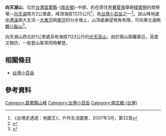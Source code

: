 {{about|臺灣苗栗縣南庄鄉的小百岳|新竹縣五峰鄉、尖石鄉界山|向天湖山 (新竹縣)}}
{{Infobox Mountain
|名稱 = 向天湖山
|照片 = 
|照片說明 = 
|海拔 = {{Convert|1,225|m|ft|0|link=on}}
|位置 = [[台灣|台灣]][[苗栗縣|苗栗縣]]-{[[南庄鄉_(台灣)|南庄鄉]]}-
|山脈 = [[加里山山脈|加里山山脈]]
|相對高度 = 
|座標 = {{coord|24.567111|N|121.027056|E|type:mountain|display=inline,title}}
|地形圖 = 
|類別 = 
|年齡 = 
|最近喷发 = 
|首次登頂 =
|攀登路線 =
|pushpin_map = Taiwan
|pushpin_map_caption = 
|latd=24 |latm=34 |lats=1.6 |latNS=N
|longd=121 |longm=1 |longs=37.4 |longEW=E
}}
'''向天湖山'''，位於[[台灣|台灣]][[苗栗縣|苗栗縣]]-{[[南庄鄉_(台灣)|南庄鄉]]}-中部，約在原住民[[賽夏族|賽夏族]]舉辦[[矮靈祭|矮靈祭]]的南祭場－[[向天湖|向天湖]]南方2公里處，峰頂海拔1225公尺<ref>《台灣走透透：地圖王》，戶外生活圖書，2007年3月，第32頁</ref>，為[[台灣小百岳|台灣小百岳]]之一<ref>{{Cite web |url=http://alpineclub.machinerytoday.com/tier/front/bin/ptlist.phtml?Category=100106550 |title=《台灣小百岳》，中華民國健行登山會官方網站 |accessdate=2010-02-17 |archive-date=2012-04-18 |archive-url=https://web.archive.org/web/20120418133914/http://alpineclub.machinerytoday.com/tier/front/bin/ptlist.phtml?Category=100106550 |dead-url=yes }}</ref>。該山峰地處[[中港溪|中港溪]]兩大支流－[[大東河|大東河]]與[[南河_(苗栗縣)|南河]]的分水嶺上，山頂處展望視角有限，可向東北遠眺[[鵝公髻山|鵝公髻山]]<ref>{{Cite web |url=http://www.tonyhuang39.com/tony0598/tony0598.html |title=《苗栗南-{庄}-．向天湖．向天湖山．光天高山》，Tony的自然人文旅記（0598） |accessdate=2010-02-17 |archive-date=2020-10-26 |archive-url=https://web.archive.org/web/20201026181349/http://www.tonyhuang39.com/tony0598/tony0598.html |dead-url=no }}</ref>。 

向天湖山西北約1公里處另有海拔1123公尺的[[光天高山|光天高山]]，由於兩山距離甚近，高度又相仿，一般登山客常同時攀登。

==相關條目==
*[[台灣小百岳|台灣小百岳]]

==參考資料==
<div class="references-small">
<references />
</div>
{{TW-geo-stub}}
[[Category:苗栗縣山峰|Category:苗栗縣山峰]]
[[Category:台灣小百岳|Category:台灣小百岳]]
[[Category:南庄鄉_(台灣)|Category:南庄鄉 (台灣)]]